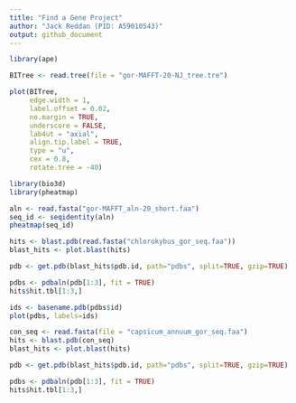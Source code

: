 ```yaml
---
title: "Find a Gene Project"
author: "Jack Reddan (PID: A59010543)"
output: github_document
---
```


```r
library(ape)

BITree <- read.tree(file = "gor-MAFFT-20-NJ_tree.tre")

plot(BITree, 
     edge.width = 1,
     label.offset = 0.02,
     no.margin = TRUE,
     underscore = FALSE,
     lab4ut = "axial",
     align.tip.label = TRUE,
     type = "u",
     cex = 0.8,
     rotate.tree = -40)
```
  
```r
library(bio3d)
library(pheatmap)
```
```r
aln <- read.fasta("gor-MAFFT_aln-20_short.faa")
seq_id <- seqidentity(aln)
pheatmap(seq_id)
```

```r
hits <- blast.pdb(read.fasta("chlorokybus_gor_seq.faa"))
blast_hits <- plot.blast(hits)
```

```r
pdb <- get.pdb(blast_hits$pdb.id, path="pdbs", split=TRUE, gzip=TRUE)
```

```r
pdbs <- pdbaln(pdb[1:3], fit = TRUE)
hits$hit.tbl[1:3,]
```
```r
ids <- basename.pdb(pdbs$id)
plot(pdbs, labels=ids)
```

```r
con_seq <- read.fasta(file = "capsicum_annuum_gor_seq.faa")
hits <- blast.pdb(con_seq)
blast_hits <- plot.blast(hits)
```

```r
pdb <- get.pdb(blast_hits$pdb.id, path="pdbs", split=TRUE, gzip=TRUE)
```

```r
pdbs <- pdbaln(pdb[1:3], fit = TRUE)
hits$hit.tbl[1:3,]
```

